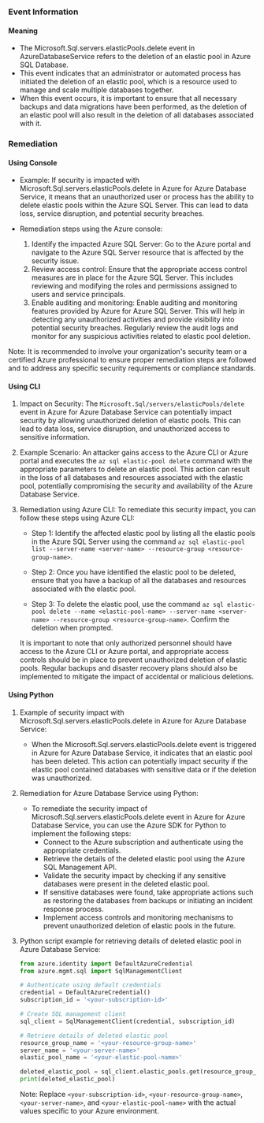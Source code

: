 
### Event Information

#### Meaning

- The Microsoft.Sql.servers.elasticPools.delete event in AzureDatabaseService refers to the deletion of an elastic pool in Azure SQL Database.
- This event indicates that an administrator or automated process has initiated the deletion of an elastic pool, which is a resource used to manage and scale multiple databases together.
- When this event occurs, it is important to ensure that all necessary backups and data migrations have been performed, as the deletion of an elastic pool will also result in the deletion of all databases associated with it.

### Remediation

#### Using Console

- Example: If security is impacted with Microsoft.Sql.servers.elasticPools.delete in Azure for Azure Database Service, it means that an unauthorized user or process has the ability to delete elastic pools within the Azure SQL Server. This can lead to data loss, service disruption, and potential security breaches.

- Remediation steps using the Azure console:
  1. Identify the impacted Azure SQL Server: Go to the Azure portal and navigate to the Azure SQL Server resource that is affected by the security issue.
  2. Review access control: Ensure that the appropriate access control measures are in place for the Azure SQL Server. This includes reviewing and modifying the roles and permissions assigned to users and service principals.
  3. Enable auditing and monitoring: Enable auditing and monitoring features provided by Azure for Azure SQL Server. This will help in detecting any unauthorized activities and provide visibility into potential security breaches. Regularly review the audit logs and monitor for any suspicious activities related to elastic pool deletion.

Note: It is recommended to involve your organization's security team or a certified Azure professional to ensure proper remediation steps are followed and to address any specific security requirements or compliance standards.

#### Using CLI

1. Impact on Security: The `Microsoft.Sql/servers/elasticPools/delete` event in Azure for Azure Database Service can potentially impact security by allowing unauthorized deletion of elastic pools. This can lead to data loss, service disruption, and unauthorized access to sensitive information.

2. Example Scenario: An attacker gains access to the Azure CLI or Azure portal and executes the `az sql elastic-pool delete` command with the appropriate parameters to delete an elastic pool. This action can result in the loss of all databases and resources associated with the elastic pool, potentially compromising the security and availability of the Azure Database Service.

3. Remediation using Azure CLI: To remediate this security impact, you can follow these steps using Azure CLI:

   - Step 1: Identify the affected elastic pool by listing all the elastic pools in the Azure SQL Server using the command `az sql elastic-pool list --server-name <server-name> --resource-group <resource-group-name>`.
   
   - Step 2: Once you have identified the elastic pool to be deleted, ensure that you have a backup of all the databases and resources associated with the elastic pool.
   
   - Step 3: To delete the elastic pool, use the command `az sql elastic-pool delete --name <elastic-pool-name> --server-name <server-name> --resource-group <resource-group-name>`. Confirm the deletion when prompted.
   
   It is important to note that only authorized personnel should have access to the Azure CLI or Azure portal, and appropriate access controls should be in place to prevent unauthorized deletion of elastic pools. Regular backups and disaster recovery plans should also be implemented to mitigate the impact of accidental or malicious deletions.

#### Using Python

1. Example of security impact with Microsoft.Sql.servers.elasticPools.delete in Azure for Azure Database Service:
   - When the Microsoft.Sql.servers.elasticPools.delete event is triggered in Azure for Azure Database Service, it indicates that an elastic pool has been deleted. This action can potentially impact security if the elastic pool contained databases with sensitive data or if the deletion was unauthorized.

2. Remediation for Azure Database Service using Python:
   - To remediate the security impact of Microsoft.Sql.servers.elasticPools.delete event in Azure for Azure Database Service, you can use the Azure SDK for Python to implement the following steps:
     - Connect to the Azure subscription and authenticate using the appropriate credentials.
     - Retrieve the details of the deleted elastic pool using the Azure SQL Management API.
     - Validate the security impact by checking if any sensitive databases were present in the deleted elastic pool.
     - If sensitive databases were found, take appropriate actions such as restoring the databases from backups or initiating an incident response process.
     - Implement access controls and monitoring mechanisms to prevent unauthorized deletion of elastic pools in the future.

3. Python script example for retrieving details of deleted elastic pool in Azure Database Service:
   ```python
   from azure.identity import DefaultAzureCredential
   from azure.mgmt.sql import SqlManagementClient

   # Authenticate using default credentials
   credential = DefaultAzureCredential()
   subscription_id = '<your-subscription-id>'

   # Create SQL management client
   sql_client = SqlManagementClient(credential, subscription_id)

   # Retrieve details of deleted elastic pool
   resource_group_name = '<your-resource-group-name>'
   server_name = '<your-server-name>'
   elastic_pool_name = '<your-elastic-pool-name>'

   deleted_elastic_pool = sql_client.elastic_pools.get(resource_group_name, server_name, elastic_pool_name)
   print(deleted_elastic_pool)
   ```
   Note: Replace `<your-subscription-id>`, `<your-resource-group-name>`, `<your-server-name>`, and `<your-elastic-pool-name>` with the actual values specific to your Azure environment.

